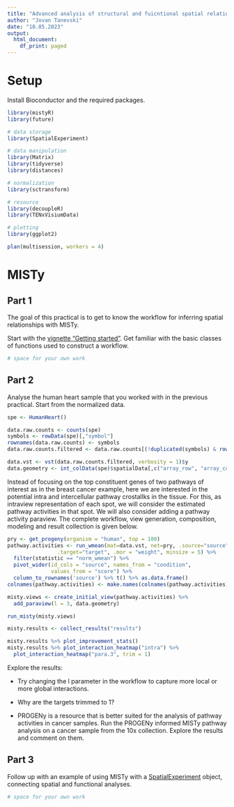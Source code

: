 ```yaml
---
title: "Advanced analysis of structural and fuicntional spatial relationships"
author: "Jovan Tanevski"
date: "10.05.2023"
output:
  html_document:
    df_print: paged
---
```


# Setup

Install Bioconductor and the required packages.

```r
library(mistyR)
library(future)

# data storage
library(SpatialExperiment)

# data manipulation
library(Matrix)
library(tidyverse)
library(distances)

# normalization
library(sctransform)

# resource
library(decoupleR)
library(TENxVisiumData)

# plotting
library(ggplot2)

plan(multisession, workers = 4)
```

# MISTy

## Part 1

The goal of this practical is to get to know the workflow for inferring spatial relationships with MISTy.

Start with the [vignette "Getting started"](https://saezlab.github.io/mistyR/articles/mistyR.html). Get familiar with the basic classes of functions used to construct a workflow.

```r
# space for your own work
```

## Part 2
Analyse the human heart sample that you worked with in the previous practical. Start from the normalized data.

```r
spe <- HumanHeart()

data.raw.counts <- counts(spe)
symbols <- rowData(spe)[,"symbol"]
rownames(data.raw.counts) <- symbols
data.raw.counts.filtered <- data.raw.counts[(!duplicated(symbols) & rowSums(data.raw.counts) != 0), ]

data.vst <- vst(data.raw.counts.filtered, verbosity = 1)$y
data.geometry <- int_colData(spe)$spatialData[,c("array_row", "array_col")]

```

Instead of focusing on the top constituent genes of two pathways of interest as in the breast cancer example, here we are interested in the potential intra and intercellular pathway crostallks in the tissue. For this, as intraview representation of each spot, we will consider the estimated pathway activities in that spot. We will also consider adding a pathway activity paraview. The complete workflow, view generation, composition, modeling and result collection is given below.

```r
pry <- get_progeny(organism = "human", top = 100)
pathway.activities <- run_wmean(mat=data.vst, net=pry, .source="source",
                .target="target", .mor = "weight", minsize = 5) %>%
  filter(statistic == "norm_wmean") %>%
  pivot_wider(id_cols = "source", names_from = "condition",
              values_from = "score") %>%
  column_to_rownames('source') %>% t() %>% as.data.frame()
colnames(pathway.activities) <- make.names(colnames(pathway.activities))

misty.views <- create_initial_view(pathway.activities) %>% 
  add_paraview(l = 3, data.geometry)

run_misty(misty.views)

misty.results <- collect_results("results")

misty.results %>% plot_improvement_stats()
misty.results %>% plot_interaction_heatmap("intra") %>% 
  plot_interaction_heatmap("para.3", trim = 1)

```

Explore the results:

-   Try changing the l parameter in the workflow to capture more local or more global interactions.

-   Why are the targets trimmed to 1?

-   PROGENy is a resource that is better suited for the analysis of pathway activities in cancer samples. Run the PROGENy informed MISTy pathway analysis on a cancer sample from the 10x collection. Explore the results and comment on them.


## Part 3

Follow up with an example of using MISTy with a [SpatialExperiment](https://saezlab.github.io/mistyR/articles/mistySpatialExperiment.html) object, connecting spatial and functional analyses.

```r
# space for your own work
```

